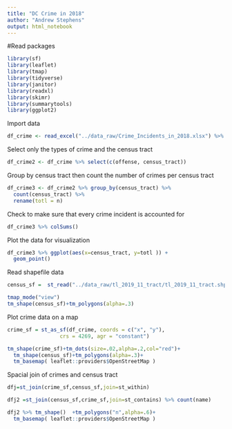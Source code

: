 ---
title: "DC Crime in 2018"
author: "Andrew Stephens"
output: html_notebook
---
#Read packages
```{r}
library(sf)
library(leaflet)
library(tmap)
library(tidyverse)
library(janitor)
library(readxl)
library(skimr)
library(summarytools)
library(ggplot2)
```

Import data
```{r}
df_crime <- read_excel("../data_raw/Crime_Incidents_in_2018.xlsx") %>% clean_names()
```

Select only the types of crime and the census tract
```{r}
df_crime2 <- df_crime %>% select(c(offense, census_tract))
```

Group by census tract then count the number of crimes per census tract
```{r}
df_crime3 <- df_crime2 %>% group_by(census_tract) %>%
  count(census_tract) %>%
  rename(totl = n)
```

Check to make sure that every crime incident is accounted for 
```{r}
df_crime3 %>% colSums()
```

Plot the data for visualization 
```{r}
df_crime3 %>% ggplot(aes(x=census_tract, y=totl )) +
  geom_point()
```

Read shapefile data


```{r}
census_sf =  st_read("../data_raw/tl_2019_11_tract/tl_2019_11_tract.shp") %>% clean_names()
```

```{r}
tmap_mode("view")
tm_shape(census_sf)+tm_polygons(alpha=.3)
```


Plot crime data on a map

```{r}
crime_sf = st_as_sf(df_crime, coords = c("x", "y"), 
                 crs = 4269, agr = "constant")
```

```{r}
tm_shape(crime_sf)+tm_dots(size=.02,alpha=.2,col="red")+
  tm_shape(census_sf)+tm_polygons(alpha=.3)+
  tm_basemap( leaflet::providers$OpenStreetMap )
```

Spacial join of crimes and census tract

```{r}
dfj=st_join(crime_sf,census_sf,join=st_within)

dfj2 =st_join(census_sf,crime_sf,join=st_contains) %>% count(name) 

dfj2 %>% tm_shape()  +tm_polygons("n",alpha=.6)+
  tm_basemap( leaflet::providers$OpenStreetMap )

```
